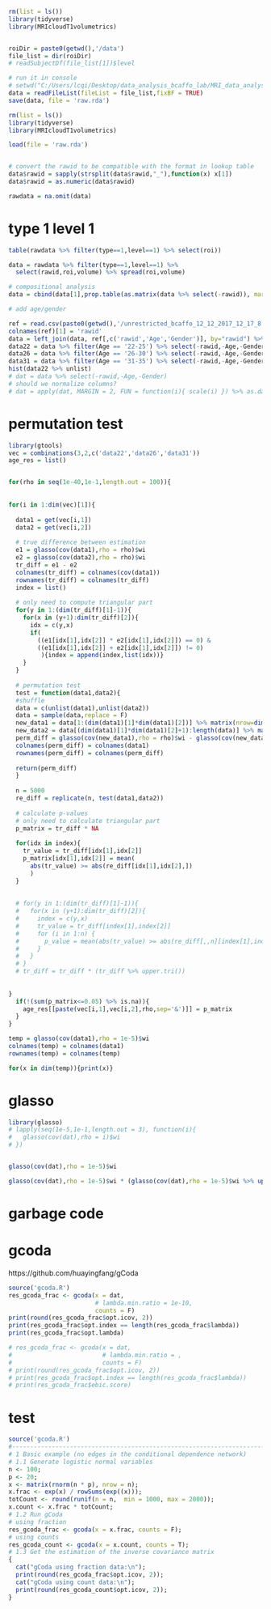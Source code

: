```r
rm(list = ls())
library(tidyverse)
library(MRIcloudT1volumetrics)


roiDir = paste0(getwd(),'/data')
file_list = dir(roiDir)
# readSubjectDf(file_list[1])$level

# run it in console
# setwd("C:/Users/lcqi/Desktop/data_analysis_bcaffo_lab/MRI_data_analysis/data")
data = readFileList(fileList = file_list,fixBF = TRUE)
save(data, file = 'raw.rda')


```

```r
rm(list = ls())
library(tidyverse)
library(MRIcloudT1volumetrics)

load(file = 'raw.rda')


# convert the rawid to be compatible with the format in lookup table
data$rawid = sapply(strsplit(data$rawid,"_"),function(x) x[1])
data$rawid = as.numeric(data$rawid)

rawdata = na.omit(data)
```

# type 1 level 1
```r
table(rawdata %>% filter(type==1,level==1) %>% select(roi))

data = rawdata %>% filter(type==1,level==1) %>% 
  select(rawid,roi,volume) %>% spread(roi,volume) 

# compositional analysis
data = cbind(data[1],prop.table(as.matrix(data %>% select(-rawid)), margin = 1))

# add age/gender

ref = read.csv(paste0(getwd(),'/unrestricted_bcaffo_12_12_2017_12_17_8.csv%3B.csv'), header = T)
colnames(ref)[1] = 'rawid'
data = left_join(data, ref[,c('rawid','Age','Gender')], by="rawid") %>% na.omit
data22 = data %>% filter(Age == '22-25') %>% select(-rawid,-Age,-Gender)
data26 = data %>% filter(Age == '26-30') %>% select(-rawid,-Age,-Gender)
data31 = data %>% filter(Age == '31-35') %>% select(-rawid,-Age,-Gender)
hist(data22 %>% unlist)
# dat = data %>% select(-rawid,-Age,-Gender)
# should we normalize columns?
# dat = apply(dat, MARGIN = 2, FUN = function(i){ scale(i) }) %>% as.data.frame()
```

# permutation test
```r
library(gtools)
vec = combinations(3,2,c('data22','data26','data31'))
age_res = list()


for(rho in seq(1e-40,1e-1,length.out = 100)){
  
  
for(i in 1:dim(vec)[1]){
  
  data1 = get(vec[i,1])
  data2 = get(vec[i,2])
  
  # true difference between estimation
  e1 = glasso(cov(data1),rho = rho)$wi
  e2 = glasso(cov(data2),rho = rho)$wi
  tr_diff = e1 - e2
  colnames(tr_diff) = colnames(cov(data1))
  rownames(tr_diff) = colnames(tr_diff)
  index = list()
  
  # only need to compute triangular part
  for(y in 1:(dim(tr_diff)[1]-1)){
    for(x in (y+1):dim(tr_diff)[2]){
      idx = c(y,x)
      if(  
        ((e1[idx[1],idx[2]] * e2[idx[1],idx[2]]) == 0) &
        ((e1[idx[1],idx[2]] + e2[idx[1],idx[2]]) != 0)
         ){index = append(index,list(idx))}
    }
  }
  
  # permutation test
  test = function(data1,data2){
  #shuffle
  data = c(unlist(data1),unlist(data2))
  data = sample(data,replace = F)
  new_data1 = data[1:(dim(data1)[1]*dim(data1)[2])] %>% matrix(nrow=dim(data1)[1],ncol=dim(data1)[2])
  new_data2 = data[(dim(data1)[1]*dim(data1)[2]+1):length(data)] %>% matrix(nrow=dim(data2)[1],ncol=dim(data2)[2])
  perm_diff = glasso(cov(new_data1),rho = rho)$wi - glasso(cov(new_data2),rho = rho)$wi
  colnames(perm_diff) = colnames(data1)
  rownames(perm_diff) = colnames(perm_diff)
  
  return(perm_diff)
  }
  
  n = 5000
  re_diff = replicate(n, test(data1,data2))
  
  # calculate p-values
  # only need to calculate triangular part
  p_matrix = tr_diff * NA
  
  for(idx in index){
    tr_value = tr_diff[idx[1],idx[2]]
    p_matrix[idx[1],idx[2]] = mean(
      abs(tr_value) >= abs(re_diff[idx[1],idx[2],])
      )
  }
  
  
  # for(y in 1:(dim(tr_diff)[1]-1)){
  #   for(x in (y+1):dim(tr_diff)[2]){
  #     index = c(y,x)
  #     tr_value = tr_diff[index[1],index[2]]
  #     for (i in 1:n) {
  #       p_value = mean(abs(tr_value) >= abs(re_diff[,,n][index[1],index[2]]))
  #     }
  #   }
  # }
  # tr_diff = tr_diff * (tr_diff %>% upper.tri())
  
  
}
  if(!(sum(p_matrix<=0.05) %>% is.na)){
    age_res[[paste(vec[i,1],vec[i,2],rho,sep='&')]] = p_matrix
  }
}

```

  

```r
temp = glasso(cov(data1),rho = 1e-5)$wi
colnames(temp) = colnames(data1)
rownames(temp) = colnames(temp)

```
```r
for(x in dim(temp)){print(x)}
```



# glasso
```r
library(glasso)
# lapply(seq(1e-5,1e-1,length.out = 3), function(i){
#   glasso(cov(dat),rho = i)$wi
# })


glasso(cov(dat),rho = 1e-5)$wi

glasso(cov(dat),rho = 1e-5)$wi * (glasso(cov(dat),rho = 1e-5)$wi %>% upper.tri())
```








# garbage code

# gcoda
https://github.com/huayingfang/gCoda
```r
source('gcoda.R')
res_gcoda_frac <- gcoda(x = dat,
                        # lambda.min.ratio = 1e-10,
                        counts = F)
print(round(res_gcoda_frac$opt.icov, 2))
print(res_gcoda_frac$opt.index == length(res_gcoda_frac$lambda))
print(res_gcoda_frac$opt.lambda)

# res_gcoda_frac <- gcoda(x = dat,
#                         # lambda.min.ratio = ,
#                         counts = F)
# print(round(res_gcoda_frac$opt.icov, 2))
# print(res_gcoda_frac$opt.index == length(res_gcoda_frac$lambda))
# print(res_gcoda_frac$ebic.score)
```


# test

```r
source('gcoda.R')
#-------------------------------------------------------------------------------
# 1 Basic example (no edges in the conditional dependence network)
# 1.1 Generate logistic normal variables
n <- 100;
p <- 20;
x <- matrix(rnorm(n * p), nrow = n); 
x.frac <- exp(x) / rowSums(exp((x)));
totCount <- round(runif(n = n,  min = 1000, max = 2000));
x.count <- x.frac * totCount;
# 1.2 Run gCoda 
# using fraction
res_gcoda_frac <- gcoda(x = x.frac, counts = F);
# using counts
res_gcoda_count <- gcoda(x = x.count, counts = T);
# 1.3 Get the estimation of the inverse covariance matrix
{
  cat("gCoda using fraction data:\n");
  print(round(res_gcoda_frac$opt.icov, 2));
  cat("gCoda using count data:\n");
  print(round(res_gcoda_count$opt.icov, 2));
}
```

